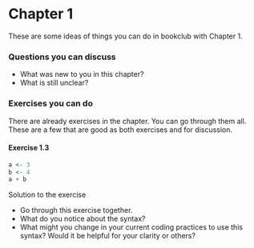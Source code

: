 # Chapter 1

These are some ideas of things you can do in bookclub with Chapter 1.

### Questions you can discuss {.unnumbered}

- What was new to you in this chapter?
- What is still unclear?

### Exercises you can do {.unnumbered}

There are already exercises in the chapter. You can go through them all. These are a few that are good as both exercises and for discussion.

#### Exercise 1.3 {.unnumbered}

```r
a <- 3
b <- 4
a + b
```

::: {.callout-tip collapse="true" title="Click for solution"}

Solution to the exercise
:::

-   Go through this exercise together.
-   What do you notice about the syntax?
-   What might you change in your current coding practices to use this syntax? Would it be helpful for your clarity or others?
